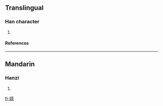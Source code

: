 ==Translingual==
===Han character===
{{Han char|rn=38|rad=女|as=09|sn=12|four=|canj=女卜廿木 (VYTD)}}
# {{defn|Han|sort=女09}}
====References====
{{Han ref|kx=0266.220|dkj=06483|dj=0533.260|hdz=21068.110|uh=5A87|ud=23175}}
----
==Mandarin==
===Hanzi===
{{cmn-hanzi|pin=[[qīn]] ([[qin1]])|wg=ch'in<sup>1</sup>}}
# {{defn|Mandarin}}

[[fr:媇]]